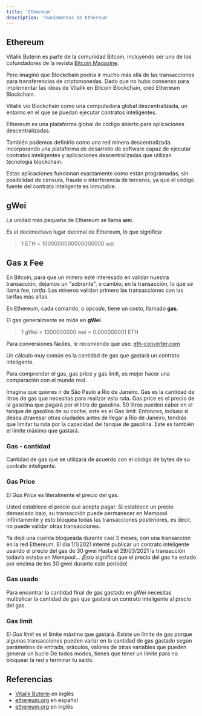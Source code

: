 ```yaml
---
title: 'Ethereum'
description: 'Fundamentos de Ethereum'
---
```


## Ethereum

Vitalik Buterin es parte de la comunidad Bitcoin,
incluyendo ser uno de los cofundadores de la revista [Bitcoin Magazine](https://bitcoinmagazine.com/).

Pero imaginó que Blockchain podría ir mucho más allá de las transacciones para transferencias de criptomonedas.
Dado que no hubo consenso para implementar las ideas de Vitalik en Bitcoin Blockchain,
creó Ethereum Blockchain.

Vitalik vio Blockchain como una computadora global descentralizada,
un entorno en el que se puedan ejecutar contratos inteligentes.

Ethereum es una plataforma global de código abierto para aplicaciones descentralizadas.

También podemos definirlo como una red minera descentralizada.
incorporando una plataforma de desarrollo de software capaz de ejecutar contratos inteligentes
y aplicaciones descentralizadas que utilizan tecnología blockchain.

Estas aplicaciones funcionan exactamente como están programadas, sin posibilidad de censura, fraude o interferencia de terceros, ya que el código fuente del contrato inteligente es inmutable.

## gWei

La unidad más pequeña de Ethereum se llama **wei**.

Es el decimoctavo lugar decimal de Ethereum, lo que significa:

> 1 ETH = 1000000000000000000 wei

## Gas x Fee

En Bitcoin, para que un minero esté interesado en validar nuestra transacción,
dejamos un "sobrante", o cambio, en la transacción, lo que se llama fee, *tarifa*.
Los mineros validan primero las transacciones con las tarifas más altas.

En Ethereum, cada comando, o *opcode*, tiene un costo, llamado **gas**.

El gas generalmente se mide en **gWei**

> 1 gWei = 1000000000 wei = 0.000000001 ETH

Para conversiones fáciles, le recomiendo que use:
[eth-converter.com](https://eth-converter.com/)

Un cálculo muy común es la cantidad de gas que gastará un contrato inteligente.

Para comprender el gas, gas price y gas limit, es mejor hacer una comparación con el mundo real.

Imagina que quieres ir de São Paulo a Río de Janeiro.
Gas es la cantidad de litros de gas que necesitas para realizar esta ruta.
Gas price es el precio de la gasolina que pagará por el litro de gasolina.
50 litros pueden caber en el tanque de gasolina de su coche, este es el Gas limit.
Entonces, incluso si desea atravesar otras ciudades antes de llegar a Río de Janeiro,
tendrás que limitar tu ruta por la capacidad del tanque de gasolina.
Este es también el límite máximo que gastará.

### Gas - cantidad

Cantidad de gas que se utilizará de acuerdo con el código de bytes de su contrato inteligente.

### Gas Price

El *Gas Price* es literalmente el precio del gas.

Usted establece el precio que acepta pagar.
Si establece un precio demasiado bajo, su transacción puede permanecer en Mempool infinitamente
y esto bloquea todas las transacciones posteriores, es decir,
no puede validar otras transacciones.

Ya dejé una cuenta bloqueada durante casi 3 meses, con una transacción en la red Ethereum.
El día 1/1/2021 intenté publicar un contrato inteligente usando el precio del gas de 30 gwei
Hasta el 29/03/2021 la transacción todavía estaba en Mempool...
¡Esto significa que el precio del gas ha estado por encima de los 30 gwei durante este período!

### Gas usado

Para encontrar la cantidad final de gas gastado en gWei
necesitas multiplicar la cantidad de gas que gastará un contrato inteligente
al precio del gas.

### Gas limit

El *Gas limit* es el límite máximo que gastará.
Existe un límite de gas porque algunas transacciones pueden variar en la cantidad de gas gastado
según parámetros de entrada, oráculos, valores de otras variables que pueden generar un bucle
De todos modos, tienes que tener un límite para no bloquear la red y terminar tu saldo.

## Referencias

- [Vitalik Buterin](https://en.wikipedia.org/wiki/Vitalik_Buterin) en inglês
- [ethereum.org](https://ethereum.org/es/) en español
- [ethereum.org](https://ethereum.org/en/)  en inglês
